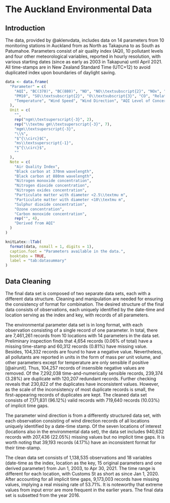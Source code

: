 # The Auckland Environmental Data {#ch:data}


## Introduction {#sec:intro}

The data, provided by @aklenvdata, includes data on 14 parameters from 10 monitoring stations in Auckland from as North as Takapuna to as South as Patumahoe. Parameters consist of air quality index (AQI), 10 pollutant levels and four other meteorological variables, reported in hourly resolution, with various starting dates (since as early as 2003 in Takapuna) until April 2021. All time-stamps are in New Zealand Standard Time (UTC+12) to avoid duplicated index upon boundaries of daylight saving.

```r
data <- data.frame(
  "Parameter" = c(
    "AQI", "BC(370)", "BC(880)", "NO", "NO\\textsubscript{2}", "NOx", "PM2.5",
    "PM10", "SO\\textsubscript{2}", "O\\textsubscript{3}", "CO", "Relative Humidity",
    "Temperature", "Wind Speed", "Wind Direction", "AQI Level of Concern"
  ),
  Unit = c(
    "",
    rep("ngm\\textsuperscript{-3}", 2),
    rep("\\textmu gm\\textsuperscript{-3}", 7),
    "mgm\\textsuperscript{-3}",
    "\\%",
    "$^{\\circ}$C",
    "ms\\textsuperscript{-1}",
    "$^{\\circ}$",
    ""
  ),
  Note = c(
    "Air Quality Index",
    "Black carbon at 370nm wavelength",
    "Black carbon at 880nm wavelength",
    "Nitrogen monoxide concentration",
    "Nitrogen dioxide concentration",
    "Nitrogen oxides concentration",
    "Particulate matter with diameter <2.5\\textmu m",
    "Particulate matter with diameter <10\\textmu m",
    "Sulphur dioxide concentration",
    "Ozone concentration",
    "Carbon monoxide concentration",
    rep("", 4),
    "Derived from AQI"
  )
)

knitLatex::lTab(
  format(data, nsmall = 1, digits = 1),
  caption.foot = "Parameters available in the data.",
  booktabs = TRUE,
  label = "tab:datasummary"
)
```

## Data Cleaning {#sec:clean}

The final data set is composed of two separate data sets, each with a different data structure. Cleaning and manipulation are needed for ensuring the consistency of format for combination. The desired structure of the final data consists of observations, each uniquely identified by the date-time and location serving as the index and key, with records of all parameters.

The environmental parameter data set is in long format, with each observation consisting of a single record of one parameter. In total, there are 7,461,261 records from 10 locations with 14 parameters in the data set. Preliminary inspection finds that 4,654 records (0.06% of total) have a missing time-stamp and 60,312 records (0.81%) have missing value. Besides, 104,332 records are found to have a negative value. Nevertheless, all pollutants are reported in units in the form of mass per unit volume, and other parameters except for temperature are only sensible if positive [@airunit]. Thus, 104,257 records of insensible negative values are removed. Of the 7,292,038 time-and-numerically sensible records, 239,374 (3.28%) are duplicate with 120,207 redundant records. Further checking reveals that 230,822 of the duplicates have inconsistent values. However, as the scale of the inconsistency of most duplicate records is small, the first-appearing records of duplicates are kept. The cleaned data set consists of 7,171,831 (96.12%) valid records with 719,640 records (10.03%) of implicit time gaps.

The parameter wind direction is from a differently structured data set, with each observation consisting of wind direction records of all locations uniquely identified by a date-time stamp. Of the seven locations of interest (locations also in the environmental data set), the data set includes 940,632 records with 207,436 (22.05%) missing values but no implicit time gaps. It is worth noting that 39,193 records (4.17%) have an inconsistent format for their time-stamp.

The clean data set consists of 1,138,535 observations and 18 variables (date-time as the index, location as the key, 15 original parameters and one derived parameter) from Jun 1, 2003, to Apr 30, 2021. The time range is different for each location, with Customs St as short as since Jan 1, 2020. After accounting for all implicit time gaps, 9,173,003 records have missing values, implying a real missing rate of 53.71%. It is noteworthy that extreme values from input error are more frequent in the earlier years. The final data set is subsetted from the year 2016.

